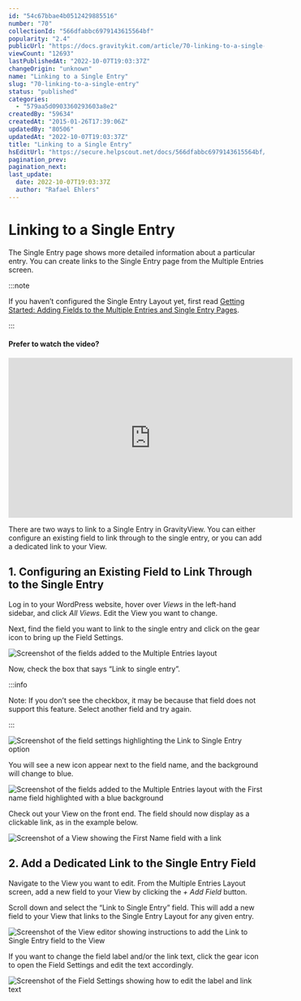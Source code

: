 ```yaml
---
id: "54c67bbae4b0512429885516"
number: "70"
collectionId: "566dfabbc6979143615564bf"
popularity: "2.4"
publicUrl: "https://docs.gravitykit.com/article/70-linking-to-a-single-entry"
viewCount: "12693"
lastPublishedAt: "2022-10-07T19:03:37Z"
changeOrigin: "unknown"
name: "Linking to a Single Entry"
slug: "70-linking-to-a-single-entry"
status: "published"
categories: 
  - "579aa5d0903360293603a8e2"
createdBy: "59634"
createdAt: "2015-01-26T17:39:06Z"
updatedBy: "80506"
updatedAt: "2022-10-07T19:03:37Z"
title: "Linking to a Single Entry"
hsEditUrl: "https://secure.helpscout.net/docs/566dfabbc6979143615564bf/article/54c67bbae4b0512429885516"
pagination_prev: 
pagination_next: 
last_update:
  date: 2022-10-07T19:03:37Z
  author: "Rafael Ehlers"
---
```


# Linking to a Single Entry

The Single Entry page shows more detailed information about a particular entry. You can create links to the Single Entry page from the Multiple Entries screen.


:::note

If you haven’t configured the Single Entry Layout yet, first read [Getting Started: Adding Fields to the Multiple Entries and Single Entry Pages](https://docs.gravitykit.com/article/734-getting-started-adding-fields-to-the-multiple-entries-and-single-entry-pages).

:::

 ####  Prefer to watch the video? 

<iframe allow="accelerometer; autoplay; clipboard-write; encrypted-media; gyroscope; picture-in-picture" allowfullscreen="" frameborder="0" height="315" src="https://www.youtube.com/embed/J2qI77nXVuA" title="YouTube video player" width="560"></iframe>

There are two ways to link to a Single Entry in GravityView. You can either configure an existing field to link through to the single entry, or you can add a dedicated link to your View.

## 1. Configuring an Existing Field to Link Through to the Single Entry

Log in to your WordPress website, hover over *Views* in the left-hand sidebar, and click *All Views*. Edit the View you want to change.

Next, find the field you want to link to the single entry and click on the gear icon to bring up the Field Settings.

![Screenshot of the fields added to the Multiple Entries layout](https://s3.amazonaws.com/helpscout.net/docs/assets/54c58489e4b051242988532c/images/6042832d24d2d21e45edd34c/file-Lc2lKX7ADo.png)

Now, check the box that says “Link to single entry”.


:::info

Note: If you don’t see the checkbox, it may be because that field does not support this feature. Select another field and try again.

:::

  ![Screenshot of the field settings highlighting the Link to Single Entry option](https://s3.amazonaws.com/helpscout.net/docs/assets/54c58489e4b051242988532c/images/60427da00a2dae5b58fb6773/file-xgM3ZilxVR.png)

You will see a new icon appear next to the field name, and the background will change to blue.

![Screenshot of the fields added to the Multiple Entries layout with the First name field highlighted with a blue background](https://s3.amazonaws.com/helpscout.net/docs/assets/54c58489e4b051242988532c/images/604283e5661b720174a73f4d/file-xmukek2kwz.png)

Check out your View on the front end. The field should now display as a clickable link, as in the example below.

![Screenshot of a View showing the First Name field with a link](https://s3.amazonaws.com/helpscout.net/docs/assets/54c58489e4b051242988532c/images/604286778502d1120e90e368/file-SvY3um0Gyu.png)

## 2. Add a Dedicated Link to the Single Entry Field

Navigate to the View you want to edit. From the Multiple Entries Layout screen, add a new field to your View by clicking the *+ Add Field* button.

Scroll down and select the “Link to Single Entry” field. This will add a new field to your View that links to the Single Entry Layout for any given entry.

![Screenshot of the View editor showing instructions to add the Link to Single Entry field to the View](https://s3.amazonaws.com/helpscout.net/docs/assets/54c58489e4b051242988532c/images/604289310a2dae5b58fb67cb/file-67pJ4JH4cM.png)

If you want to change the field label and/or the link text, click the gear icon to open the Field Settings and edit the text accordingly.

![Screenshot of the Field Settings showing how to edit the label and link text](https://s3.amazonaws.com/helpscout.net/docs/assets/54c58489e4b051242988532c/images/6076a7fd8996210f18bd3172/file-a9EDMpD1vi.png)